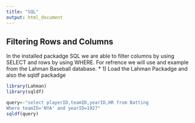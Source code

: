 ```yaml
---
title: "SQL"
output: html_document
---
```


## Filtering Rows and Columns

In the installed packadge SQL we are able to filter columns by using SELECT and rows by using WHERE. For refrence we will use and example from the Lahman Baseball database. 
* 1) Load the Lahman Packadge and also the sqldf packadge

```r
library(Lahman)
library(sqldf)

```
```r
query<-"select playerID,teamID,yearID,HR from Batting
Where teamID='NYA' and yearID=1927"
sqldf(query)
```

